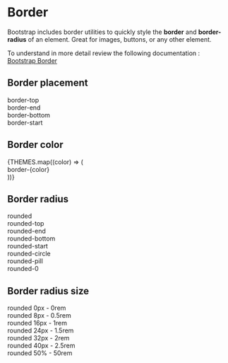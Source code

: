

<Meta title="Design System/Border" />

# Border

Bootstrap includes border utilities to quickly style the **border** and **border-radius** of an element. Great for images, buttons, or any other element.

To understand in more detail review the following documentation : [Bootstrap Border](https://getbootstrap.com/docs/5.3/utilities/borders/#border)

## Border placement

<div className="row gap-2 mt-3">
  <div className="col-2 d-flex justify-content-start align-items-center flex-column">
    <div className="border-black border-1 border-top bg-light ratio ratio-1x1" />
    <div className="text-center">
      border-top
    </div>
  </div>
  <div className="col-2 d-flex justify-content-start align-items-center flex-column">
    <div className="border-black border-1 border-end bg-light ratio ratio-1x1" />
    <div className="text-center">
      border-end
    </div>
  </div>
  <div className="col-2 d-flex justify-content-start align-items-center flex-column">
    <div className="border-black border-1 border-bottom bg-light ratio ratio-1x1" />
    <div className="text-center">
      border-bottom
    </div>
  </div>
  <div className="col-2 d-flex justify-content-start align-items-center flex-column">
    <div className="border-black border-1 border-start bg-light ratio ratio-1x1" />
    <div className="text-center">
      border-start
    </div>
  </div>
</div>

## Border color

<div className="row gap-2 mt-3">
  {THEMES.map((color) => (
    <div key={color} className="col-2 d-flex justify-content-start align-items-center flex-column">
      <div className={`border-${color} border border-2 bg-light ratio ratio-1x1`} />
      <div className="text-center">
        border-{color}
      </div>
    </div>
  ))}
</div>

## Border radius

<div className="row gap-2 mt-3">
  <div className="col-2 d-flex justify-content-start align-items-center flex-column">
    <div className="rounded bg-gray-200 ratio ratio-1x1" />
    <div className="text-center">
      rounded
    </div>
  </div>
  <div className="col-2 d-flex justify-content-start align-items-center flex-column">
    <div className="rounded-top bg-gray-200 ratio ratio-1x1" />
    <div className="text-center">
      rounded-top
    </div>
  </div>
  <div className="col-2 d-flex justify-content-start align-items-center flex-column">
    <div className="rounded-end bg-gray-200 ratio ratio-1x1" />
    <div className="text-center">
      rounded-end
    </div>
  </div>
  <div className="col-2 d-flex justify-content-start align-items-center flex-column">
    <div className="rounded-bottom bg-gray-200 ratio ratio-1x1" />
    <div className="text-center">
      rounded-bottom
    </div>
  </div>
  <div className="col-2 d-flex justify-content-start align-items-center flex-column">
    <div className="rounded-start bg-gray-200 ratio ratio-1x1" />
    <div className="text-center">
      rounded-start
    </div>
  </div>
  <div className="col-2 d-flex justify-content-start align-items-center flex-column">
    <div className="rounded-circle bg-gray-200 ratio ratio-1x1" />
    <div className="text-center">
      rounded-circle
    </div>
  </div>
  <div className="col-2 d-flex justify-content-start align-items-center flex-column">
    <div className="rounded-pill bg-gray-200 ratio ratio-4x3" />
    <div className="text-center">
      rounded-pill
    </div>
  </div>
  <div className="col-2 d-flex justify-content-start align-items-center flex-column">
    <div className="rounded-0 bg-gray-200 ratio ratio-1x1" />
    <div className="text-center">
      rounded-0
    </div>
  </div>
</div>

## Border radius size

<div className="row gap-2 mt-3">
  <div className="col-2 d-flex justify-content-start align-items-center flex-column">
    <div className="rounded-0 bg-gray-200 ratio ratio-1x1" />
    <div className="text-center">
      rounded 0px - 0rem
    </div>
  </div>
  <div className="col-2 d-flex justify-content-start align-items-center flex-column">
    <div className="rounded-1 bg-gray-200 ratio ratio-1x1" />
    <div className="text-center">
      rounded 8px - 0.5rem
    </div>
  </div>
  <div className="col-2 d-flex justify-content-start align-items-center flex-column">
    <div className="rounded-2 bg-gray-200 ratio ratio-1x1" />
    <div className="text-center">
      rounded 16px - 1rem
    </div>
  </div>
  <div className="col-2 d-flex justify-content-start align-items-center flex-column">
    <div className="rounded-3 bg-gray-200 ratio ratio-1x1" />
    <div className="text-center">
      rounded 24px - 1.5rem
    </div>
  </div>
  <div className="col-2 d-flex justify-content-start align-items-center flex-column">
    <div className="rounded-4 bg-gray-200 ratio ratio-1x1" />
    <div className="text-center">
      rounded 32px - 2rem
    </div>
  </div>
  <div className="col-2 d-flex justify-content-start align-items-center flex-column">
    <div className="rounded-5 bg-gray-200 ratio ratio-1x1" />
    <div className="text-center">
      rounded 40px - 2.5rem
    </div>
  </div>
  <div className="col-2 d-flex justify-content-start align-items-center flex-column">
    <div className="rounded-pill bg-gray-200 ratio ratio-1x1" />
    <div className="text-center">
      rounded 50% - 50rem
    </div>
  </div>
</div>
